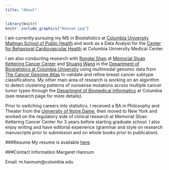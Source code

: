 ```yaml
---
title: "About"
---
```





```r
library(knitr)
knitr::include_graphics("Hannum.jpg")
```

I am currently pursuing my MS in Biostatistics at [Columbia University Mailman School of Public Health](https://www.mailman.columbia.edu/) and work as a Data Analyst for the [Center for Behavioral Cardiovascular Health](https://www.columbiacardiology.org/research/research-centers-and-programs/center-behavioral-cardiovascular-health) at Columbia University Medical Center. 

I am also conducting research with [Ronglai Shen](https://www.mskcc.org/profile/ronglai-shen) at [Memorial Sloan Kettering Cancer Center](https://www.mskcc.org/) and [Shuang Wang](https://www.mailman.columbia.edu/people/our-faculty/sw2206) in the [Department of Biostatistics at Columbia University](https://www.mailman.columbia.edu/become-student/departments/biostatistics) using multimodal genomic data from [The Cancer Genome Atlas](https://cancergenome.nih.gov/) to validate and refine breast cancer subtype classifications. My other main area of research is working on an algorithm to detect clustering patterns of nonsense mutations across multiple cancer tumor types through the [Department of Biomedical Informatics](https://www.dbmi.columbia.edu/) at Columbia (see research page for more details). 

Prior to switching careers into statistics, I received a BA in Philosophy and Theater from the [University of Notre Dame](https://www.nd.edu/), then moved to New York and worked on the regulatory side of clinical research at Memorial Sloan Kettering Cancer Center for 3 years before starting graduate school. I also enjoy writing and have editorial experience (grammar and style on research manuscripts prior to submission and on whole books prior to publication). 

###Resume
My resume is available <a href="Downloads/Hannum Resume.pdf">here</a>.

###Contact Information
Margaret Hannum

Email: m.hannum@columbia.edu